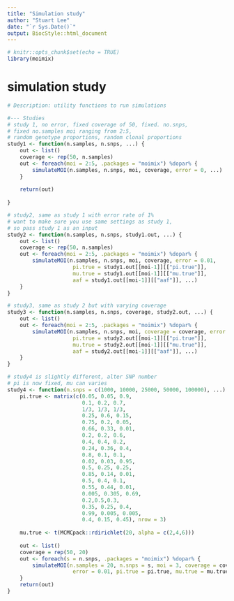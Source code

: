 ```yaml
---
title: "Simulation study"
author: "Stuart Lee"
date: "`r Sys.Date()`"
output: BiocStyle::html_document
---
```


```r
# knitr::opts_chunk$set(echo = TRUE)
library(moimix)
```

# simulation study 

```r
# Description: utility functions to run simulations

#--- Studies
# study 1, no error, fixed coverage of 50, fixed. no.snps, 
# fixed no.samples moi ranging from 2:5,
# random genotype proportions, random clonal proportions
study1 <- function(n.samples, n.snps, ...) {
    out <- list()
    coverage <- rep(50, n.samples)
    out <- foreach(moi = 2:5, .packages = "moimix") %dopar% {
        simulateMOI(n.samples, n.snps, moi, coverage, error = 0, ...)
    }
    
    return(out)
    
}

# study2, same as study 1 with error rate of 1%
# want to make sure you use same settings as study 1,
# so pass study 1 as an input
study2 <- function(n.samples, n.snps, study1.out, ...) {
    out <- list()
    coverage <- rep(50, n.samples)
    out <- foreach(moi = 2:5, .packages = "moimix") %dopar% {
        simulateMOI(n.samples, n.snps, moi, coverage, error = 0.01, 
                     pi.true = study1.out[[moi-1]][["pi.true"]],
                     mu.true = study1.out[[moi-1]][["mu.true"]],
                     aaf = study1.out[[moi-1]][["aaf"]], ...)
    }
}

# study3, same as study 2 but with varying coverage
study3 <- function(n.samples, n.snps, coverage, study2.out, ...) {
    out <- list()
    out <- foreach(moi = 2:5, .packages = "moimix") %dopar% {
        simulateMOI(n.samples, n.snps, moi, coverage = coverage, error = 0.01,
                     pi.true = study2.out[[moi-1]][["pi.true"]],
                     mu.true = study2.out[[moi-1]][["mu.true"]],
                     aaf = study2.out[[moi-1]][["aaf"]], ...)
    }
}

# study4 is slightly different, alter SNP number
# pi is now fixed, mu can varies
study4 <- function(n.snps = c(1000, 10000, 25000, 50000, 100000), ...) {
    pi.true <- matrix(c(0.05, 0.05, 0.9,
                        0.1, 0.2, 0.7,
                        1/3, 1/3, 1/3,
                        0.25, 0.6, 0.15,
                        0.75, 0.2, 0.05,
                        0.66, 0.33, 0.01,
                        0.2, 0.2, 0.6,
                        0.4, 0.4, 0.2,
                        0.24, 0.36, 0.4,
                        0.8, 0.1, 0.1,
                        0.02, 0.03, 0.95,
                        0.5, 0.25, 0.25,
                        0.85, 0.14, 0.01,
                        0.5, 0.4, 0.1,
                        0.55, 0.44, 0.01,
                        0.005, 0.305, 0.69,
                        0.2,0.5,0.3,
                        0.35, 0.25, 0.4,
                        0.99, 0.005, 0.005,
                        0.4, 0.15, 0.45), nrow = 3)
    
    mu.true <- t(MCMCpack::rdirichlet(20, alpha = c(2,4,6)))
    
    out <- list()
    coverage = rep(50, 20)
    out <- foreach(s = n.snps, .packages = "moimix") %dopar% {
        simulateMOI(n.samples = 20, n.snps = s, moi = 3, coverage = coverage,
                     error = 0.01, pi.true = pi.true, mu.true = mu.true, ...)
    }
    return(out)   
}
```

